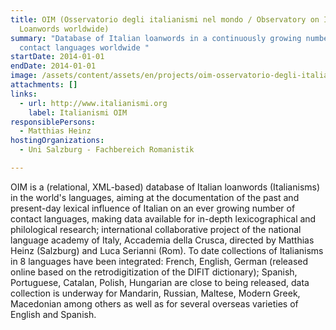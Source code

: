 ```yaml
---
title: OIM (Osservatorio degli italianismi nel mondo / Observatory on Italian
  Loanwords worldwide)
summary: "Database of Italian loanwords in a continuously growing number of
  contact languages worldwide "
startDate: 2014-01-01
endDate: 2014-01-01
image: /assets/content/assets/en/projects/oim-osservatorio-degli-italianismi-nel-mondo-observatory-italian-loanwords-worldwide/oim_website2.png
attachments: []
links:
  - url: http://www.italianismi.org
    label: Italianismi OIM
responsiblePersons:
  - Matthias Heinz
hostingOrganizations:
  - Uni Salzburg - Fachbereich Romanistik

---
```

OIM is a (relational, XML-based) database of Italian loanwords (Italianisms) in the world's languages, aiming at the documentation of the past and present-day lexical influence of Italian on an ever growing number of contact languages, making data available for in-depth lexicographical and philological research; international collaborative project of the national language academy of Italy, Accademia della Crusca, directed by Matthias Heinz (Salzburg) and Luca Serianni (Rom). To date collections of Italianisms in 8 languages have been integrated: French, English, German (released online based on the retrodigitization of the DIFIT dictionary); Spanish, Portuguese, Catalan, Polish, Hungarian are close to being released, data collection is underway for Mandarin, Russian, Maltese, Modern Greek, Macedonian among others as well as for several overseas varieties of English and Spanish.
